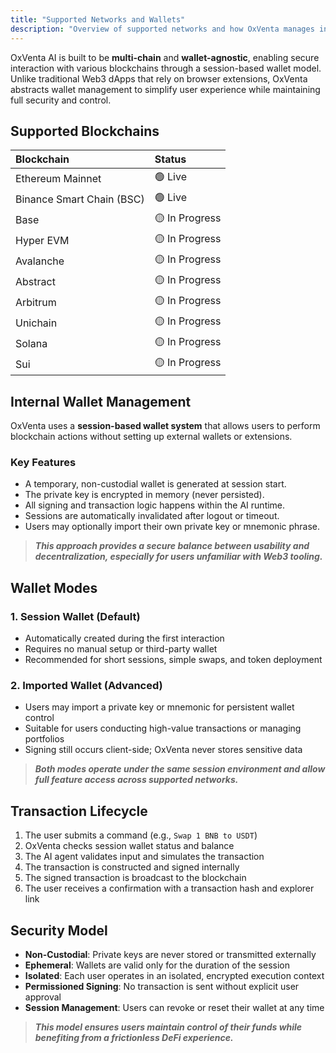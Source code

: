 ```yaml
---
title: "Supported Networks and Wallets"
description: "Overview of supported networks and how OxVenta manages internal wallet sessions."
---
```


OxVenta AI is built to be **multi-chain** and **wallet-agnostic**, enabling secure interaction with various blockchains through a session-based wallet model. Unlike traditional Web3 dApps that rely on browser extensions, OxVenta abstracts wallet management to simplify user experience while maintaining full security and control.

## Supported Blockchains

| Blockchain                | Status         |
| :------------------------ | :------------- |
| Ethereum Mainnet          | 🟢 Live        |
| Binance Smart Chain (BSC) | 🟢 Live        |
| Base                      | 🟡 In Progress |
| Hyper EVM                 | 🟡 In Progress |
| Avalanche                 | 🟡 In Progress |
| Abstract                  | 🟡 In Progress |
| Arbitrum                  | 🟡 In Progress |
| Unichain                  | 🟡 In Progress |
| Solana                    | 🟡 In Progress |
| Sui                       | 🟡 In Progress |

## **Internal Wallet Management**

OxVenta uses a **session-based wallet system** that allows users to perform blockchain actions without setting up external wallets or extensions.

### **Key Features**

- A temporary, non-custodial wallet is generated at session start.
- The private key is encrypted in memory (never persisted).
- All signing and transaction logic happens within the AI runtime.
- Sessions are automatically invalidated after logout or timeout.
- Users may optionally import their own private key or mnemonic phrase.

> **_This approach provides a secure balance between usability and decentralization, especially for users unfamiliar with Web3 tooling._**

## **Wallet Modes**

### **1. Session Wallet (Default)**

- Automatically created during the first interaction
- Requires no manual setup or third-party wallet
- Recommended for short sessions, simple swaps, and token deployment

### **2. Imported Wallet (Advanced)**

- Users may import a private key or mnemonic for persistent wallet control
- Suitable for users conducting high-value transactions or managing portfolios
- Signing still occurs client-side; OxVenta never stores sensitive data

> **_Both modes operate under the same session environment and allow full feature access across supported networks._**

## **Transaction Lifecycle**

1. The user submits a command (e.g., `Swap 1 BNB to USDT`)
2. OxVenta checks session wallet status and balance
3. The AI agent validates input and simulates the transaction
4. The transaction is constructed and signed internally
5. The signed transaction is broadcast to the blockchain
6. The user receives a confirmation with a transaction hash and explorer link

## **Security Model**

- **Non-Custodial**: Private keys are never stored or transmitted externally
- **Ephemeral**: Wallets are valid only for the duration of the session
- **Isolated**: Each user operates in an isolated, encrypted execution context
- **Permissioned Signing**: No transaction is sent without explicit user approval
- **Session Management**: Users can revoke or reset their wallet at any time

> **_This model ensures users maintain control of their funds while benefiting from a frictionless DeFi experience._**